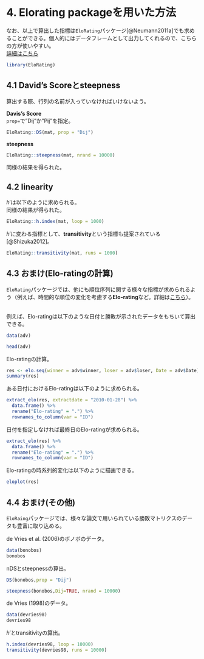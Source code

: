 # 4. Elorating packageを用いた方法  
なお、以上で算出した指標は`EloRating`パッケージ[@Neumann2011a]でも求めることができる。個人的にはデータフレームとして出力してくれるので、こちらの方が使いやすい。    
[詳細はこちら](https://rdrr.io/cran/EloRating/)  
```r
library(EloRating)
```

## 4.1 David's Scoreとsteepness  
算出する際、行列の名前が入っていなければいけないよう。  

**Davis's Score**  
`prop=`で"Dij"か"Pij"を指定。  
```r
EloRating::DS(mat, prop = "Dij")
```

**steepness**  
```r
EloRating::steepness(mat, nrand = 10000)
```

同様の結果を得られた。  

## 4.2 linearity  
$h'$は以下のように求められる。  
同様の結果が得られた。  
```r
EloRating::h.index(mat, loop = 1000)
```

$h'$に変わる指標として、**transitivity**という指標も提案されている[@Shizuka2012]。  
```r
EloRating::transitivity(mat, runs = 1000)
```


## 4.3 おまけ(Elo-ratingの計算)    
`EloRating`パッケージでは、他にも順位序列に関する様々な指標が求められるよう（例えば、時間的な順位の変化を考慮する**Elo-rating**など。詳細は[こちら](https://rdrr.io/cran/EloRating/f/inst/doc/EloRating_tutorial.pdf)）。  
<br/>  

例えば、Elo-ratingは以下のような日付と勝敗が示されたデータをもちいて算出できる。  
```r
data(adv)

head(adv)
```

Elo-ratingの計算。  
```r
res <- elo.seq(winner = adv$winner, loser = adv$loser, Date = adv$Date)
summary(res)
```

ある日付におけるElo-ratingは以下のように求められる。  
```r
extract_elo(res, extractdate = "2010-01-28") %>% 
  data.frame() %>% 
  rename("Elo-rating" = ".") %>% 
  rownames_to_column(var = "ID")
```

日付を指定しなければ最終日のElo-ratingが求められる。
```r
extract_elo(res) %>% 
  data.frame() %>% 
  rename("Elo-rating" = ".") %>% 
  rownames_to_column(var = "ID")
```

Elo-ratingの時系列的変化は以下のように描画できる。  
```r
eloplot(res)
```

## 4.4 おまけ(その他)  
`EloRaing`パッケージでは、様々な論文で用いられている勝敗マトリクスのデータも豊富に取り込める。  

de Vries et al. (2006)のボノボのデータ。  
```r
data(bonobos)
bonobos
```

nDSとsteepnessの算出。  
```r
DS(bonobos,prop = "Dij")

steepness(bonobos,Dij=TRUE, nrand = 10000)
```

de Vries (1998)のデータ。  
```r
data(devries98)
devries98
```

$h'$とtransitivityの算出。  
```r
h.index(devries98, loop = 10000)
transitivity(devries98, runs = 10000)
```